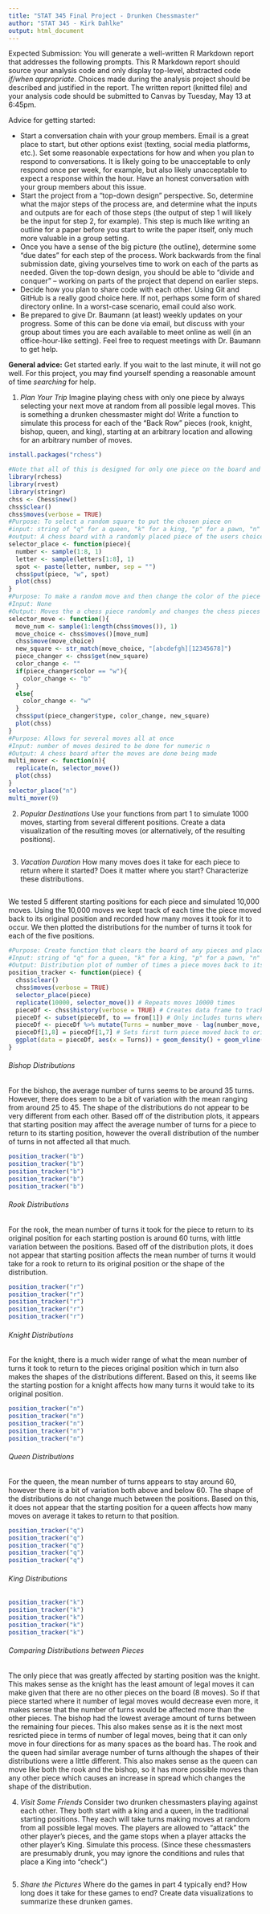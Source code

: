 ```yaml
---
title: "STAT 345 Final Project - Drunken Chessmaster"
author: "STAT 345 - Kirk Dahlke"
output: html_document
---
```


Expected Submission: You will generate a well-written R Markdown report that addresses the following prompts. This R Markdown report should source your analysis code and only display top-level, abstracted code _if/when appropriate_. Choices made during the analysis project should be described and justified in the report. The written report (knitted file) and your analysis code should be submitted to Canvas by Tuesday, May 13 at 6:45pm. 

Advice for getting started:

- Start a conversation chain with your group members. Email is a great place to start, but other options exist (texting, social media platforms, etc.). Set some reasonable expectations for how and when you plan to respond to conversations. It is likely going to be unacceptable to only respond once per week, for example, but also likely unacceptable to expect a response within the hour. Have an honest conversation with your group members about this issue.
- Start the project from a "top-down design" perspective. So, determine what the major steps of the process are, and determine what the inputs and outputs are for each of those steps (the output of step 1 will likely be the input for step 2, for example). This step is much like writing an outline for a paper before you start to write the paper itself, only much more valuable in a group setting. 
- Once you have a sense of the big picture (the outline), determine some "due dates" for each step of the process. Work backwards from the final submission date, giving yourselves time to work on each of the parts as needed. Given the top-down design, you should be able to "divide and conquer" -- working on parts of the project that depend on earlier steps.
- Decide how you plan to share code with each other. Using Git and GitHub is a really good choice here. If not, perhaps some form of shared directory online. In a worst-case scenario, email could also work. 
- Be prepared to give Dr. Baumann (at least) weekly updates on your progress. Some of this can be done via email, but discuss with your group about times you are each available to meet online as well (in an office-hour-like setting). Feel free to request meetings with Dr. Baumann to get help.

**General advice:** Get started early. If you wait to the last minute, it will not go well. For this project, you may find yourself spending a reasonable amount of time _searching_ for help.

1. _Plan Your Trip_ Imagine playing chess with only one piece by always selecting your next move at random from all possible legal moves. This is something a drunken chessmaster might do! Write a function to simulate this process for each of the "Back Row" pieces (rook, knight, bishop, queen, and king), starting at an arbitrary location and allowing for an arbitrary number of moves.

```r
install.packages("rchess")
```

```r
#Note that all of this is designed for only one piece on the board and will fail for multiple pieces without being edited to work with multiple pieces.
library(rchess)
library(rvest)
library(stringr)
chss <- Chess$new()
chss$clear()
chss$moves(verbose = TRUE)
#Purpose: To select a random square to put the chosen piece on
#input: string of "q" for a queen, "k" for a king, "p" for a pawn, "n" for a knight, "r" for a rook, "b" for a bishop
#output: A chess board with a randomly placed piece of the users choice
selector_place <- function(piece){
  number <- sample(1:8, 1)
  letter <- sample(letters[1:8], 1)
  spot <- paste(letter, number, sep = "")
  chss$put(piece, "w", spot)
  plot(chss)
}
#Purpose: To make a random move and then change the color of the piece so as to avoid having to have more that one piece on the board.
#Input: None
#Output: Moves the a chess piece randomly and changes the chess pieces color
selector_move <- function(){
  move_num <- sample(1:length(chss$moves()), 1)
  move_choice <- chss$moves()[move_num]
  chss$move(move_choice)
  new_square <- str_match(move_choice, "[abcdefgh][12345678]")
  piece_changer <- chss$get(new_square)
  color_change <- ""
  if(piece_changer$color == "w"){
    color_change <- "b"
  }
  else{
    color_change <- "w"
  }
  chss$put(piece_changer$type, color_change, new_square)
  plot(chss)
}
#Purpose: Allows for several moves all at once
#Input: number of moves desired to be done for numeric n
#Output: A chess board after the moves are done being made
multi_mover <- function(n){
  replicate(n, selector_move())
  plot(chss)
}
selector_place("n")
multi_mover(9)
```

2. _Popular Destinations_ Use your functions from part 1 to simulate 1000 moves, starting from several different positions. Create a data visualization of the resulting moves (or alternatively, of the resulting positions).
```r

```

3. _Vacation Duration_ How many moves does it take for each piece to return where it started? Does it matter where you start? Characterize these distributions.
```r

```
We tested 5 different starting positions for each piece and simulated 10,000 moves. Using the 10,000 moves we kept track of each time the piece moved back to its original position and recorded how many moves it took for it to occur. We then plotted the distributions for the number of turns it took for each of the five positions. 

```r
#Purpose: Create function that clears the board of any pieces and places new piece with new position each time it is called to see if distribution of number of turns changes with different starting positions.
#Input: string of "q" for a queen, "k" for a king, "p" for a pawn, "n" for a knight, "r" for a rook, "b" for a bishop
#Output: Distribution plot of number of times a piece moves back to its original position after a set number of total moves
position_tracker <- function(piece) { 
  chss$clear() 
  chss$moves(verbose = TRUE) 
  selector_place(piece) 
  replicate(10000, selector_move()) # Repeats moves 10000 times
  pieceDf <- chss$history(verbose = TRUE) # Creates data frame to track position of piece
  pieceDf <- subset(pieceDf, to == from[1]) # Only includes turns where piece moved back to starting position
  pieceDf <- pieceDf %>% mutate(Turns = number_move - lag(number_move, default = first(number_move))) # Creates column that shows number of moves it took to return back to original position.
  pieceDf[1,8] = pieceDf[1,7] # Sets first turn piece moved back to origin to the original number of moves since previous code made it equal to 0.
  ggplot(data = pieceDf, aes(x = Turns)) + geom_density() + geom_vline(data = pieceDf, aes(xintercept = mean(Turns)), linetype="dashed", size=1) + theme_classic() + scale_x_continuous(limits = c(0, 200)) # Creates density plot of number of moves it took for the piece to return to its original position.
}
```

###### Bishop Distributions

For the bishop, the average number of turns seems to be around 35 turns. However, there does seem to be a bit of variation with the mean ranging from around 25 to 45. The shape of the distributions do not appear to be very different from each other. Based off of the distribution plots, it appears that starting position may affect the average number of turns for a piece to return to its starting position, however the overall distribution of the number of turns in not affected all that much. 

```r
position_tracker("b")
position_tracker("b")
position_tracker("b")
position_tracker("b")
position_tracker("b")
```

###### Rook Distributions

For the rook, the mean number of turns it took for the piece to return to its original position for each starting postion is around 60 turns, with little variation between the positions. Based off of the distribution plots, it does not appear that starting position affects the mean number of turns it would take for a rook to return to its original position or the shape of the distribution.

```r
position_tracker("r")
position_tracker("r")
position_tracker("r")
position_tracker("r")
position_tracker("r")
```

###### Knight Distributions

For the knight, there is a much wider range of what the mean number of turns it took to return to the pieces original position which in turn also makes the shapes of the distributions different. Based on this, it seems like the starting postion for a knight affects how many turns it would take to its original position. 

```r
position_tracker("n")
position_tracker("n")
position_tracker("n")
position_tracker("n")
position_tracker("n")
```

###### Queen Distributions

For the queen, the mean number of turns appears to stay around 60, however there is a bit of variation both above and below 60. The shape of the distributions do not change much between the positions. Based on this, it does not appear that the starting position for a queen affects how many moves on average it takes to return to that position.

```r
position_tracker("q")
position_tracker("q")
position_tracker("q")
position_tracker("q")
position_tracker("q")
```

###### King Distributions

```r
position_tracker("k")
position_tracker("k")
position_tracker("k")
position_tracker("k")
position_tracker("k")
```

###### Comparing Distributions between Pieces

The only piece that was greatly affected by starting position was the knight. This makes sense as the knight has the least amount of legal moves it can make given that there are no other pieces on the board (8 moves). So if that piece started where it number of legal moves would decrease even more, it makes sense that the number of turns would be affected more than the other pieces. The bishop had the lowest average amount of turns between the remaining four pieces. This also makes sense as it is the next most resricted piece in terms of number of legal moves, being that it can only move in four directions for as many spaces as the board has. The rook and the queen had similar average number of turns although the shapes of their distributions were a little different. This also makes sense as the queen can move like both the rook and the bishop, so it has more possible moves than any other piece which causes an increase in spread which changes the shape of the distribution.

4. _Visit Some Friends_ Consider two drunken chessmasters playing against each other. They both start with a king and a queen, in the traditional starting positions. They each will take turns making moves at random from all possible legal moves. The players are allowed to "attack" the other player's pieces, and the game stops when a player attacks the other player's King. Simulate this process. (Since these chessmasters are presumably drunk, you may ignore the conditions and rules that place a King into "check".)
```r

```

5. _Share the Pictures_ Where do the games in part 4 typically end?  How long does it take for these games to end? Create data visualizations to summarize these drunken games.




